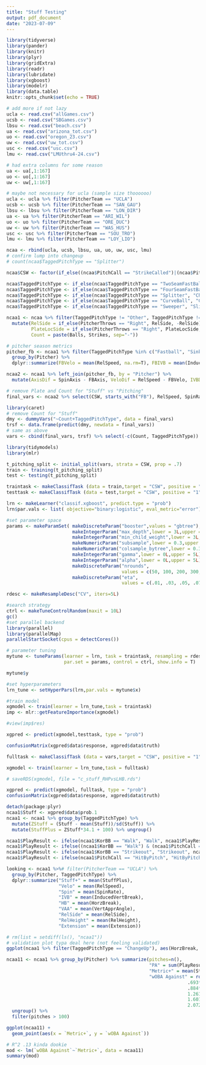 ---
title: "Stuff Testing"
output: pdf_document
date: "2023-07-09"
---

```{r setup, include=FALSE}
library(tidyverse)
library(pander)
library(knitr)
library(plyr)
library(gridExtra) 
library(readr)
library(lubridate)
library(xgboost)
library(modelr)
library(data.table)
knitr::opts_chunk$set(echo = TRUE)
```

```{r}
# add more if not lazy
ucla <- read.csv("allGames.csv")
ucsb <- read.csv("SBGames.csv")
lbsu <- read.csv("beach.csv")
ua <- read.csv("arizona_tot.csv")
uo <- read.csv("oregon_23.csv")
uw <- read.csv("uw_tot.csv")
usc <- read.csv("usc.csv")
lmu <- read.csv("LMUthru4-24.csv")

# had extra columns for some reason
ua <- ua[,1:167]
uo <- uo[,1:167]
uw <- uw[,1:167]

# maybe not necessary for ucla (sample size thoooooo)
ucla <- ucla %>% filter(PitcherTeam == "UCLA")
ucsb <- ucsb %>% filter(PitcherTeam == "SAN_GAU")
lbsu <- lbsu %>% filter(PitcherTeam == "LON_DIR")
ua <- ua %>% filter(PitcherTeam == "ARI_WIL")
uo <- uo %>% filter(PitcherTeam == "ORE_DUC")
uw <- uw %>% filter(PitcherTeam == "WAS_HUS")
usc <- usc %>% filter(PitcherTeam == "SOU_TRO")
lmu <- lmu %>% filter(PitcherTeam == "LOY_LIO")
```

```{r}
ncaa <- rbind(ucla, ucsb, lbsu, ua, uo, uw, usc, lmu)
# confirm lump into changeup
# count(ncaa$TaggedPitchType == "Splitter")

ncaa$CSW <- factor(if_else((ncaa$PitchCall == "StrikeCalled")|(ncaa$PitchCall == "StrikeSwinging"), 1, 0))

ncaa$TaggedPitchType <- if_else(ncaa$TaggedPitchType == "TwoSeamFastBall", "Fastball", ncaa$TaggedPitchType)
ncaa$TaggedPitchType <- if_else(ncaa$TaggedPitchType == "FourSeamFastBall", "Fastball", ncaa$TaggedPitchType)
ncaa$TaggedPitchType <- if_else(ncaa$TaggedPitchType == "Splitter", "ChangeUp", ncaa$TaggedPitchType)
ncaa$TaggedPitchType <- if_else(ncaa$TaggedPitchType == "CurveBall", "Curveball", ncaa$TaggedPitchType)
ncaa$TaggedPitchType <- if_else(ncaa$TaggedPitchType == "Sweeper", "Slider", ncaa$TaggedPitchType)

ncaa1 <- ncaa %>% filter(TaggedPitchType != "Other", TaggedPitchType != "Undefined", !is.na(RelSpeed), !is.na(SpinRate), !is.na(InducedVertBreak), !is.na(HorzBreak), !is.na(RelHeight), !is.na(RelSide), !is.na(Extension), !is.na(SpinAxis)) %>%
  mutate(RelSide = if_else(PitcherThrows == "Right", RelSide, -RelSide), HorzBreak = if_else(PitcherThrows == "Right", HorzBreak, -HorzBreak), SpinAxis = if_else(PitcherThrows == "Right", SpinAxis, -SpinAxis),
         PlateLocSide = if_else(PitcherThrows == "Right", PlateLocSide, -PlateLocSide),
         Count = paste(Balls, Strikes, sep="-"))
```

```{r}
# pitcher season metrics
pitcher_fb <- ncaa1 %>% filter(TaggedPitchType %in% c("Fastball", "Sinker")) %>% 
  group_by(Pitcher) %>% 
  dplyr::summarize(FBVelo = mean(RelSpeed, na.rm=T), FBIVB = mean(InducedVertBreak, na.rm=T), FBHB = mean(HorzBreak, na.rm=T), FBAxis = mean(SpinAxis, na.rm=T))

ncaa2 <- ncaa1 %>% left_join(pitcher_fb, by = "Pitcher") %>% 
  mutate(AxisDif = SpinAxis - FBAxis, VeloDif = RelSpeed - FBVelo, IVBDif = FBIVB - InducedVertBreak, HBDif = HorzBreak - FBHB)

# remove Plate and Count for "Stuff" vs "Pitching"
final_vars <- ncaa2 %>% select(CSW, starts_with("FB"), RelSpeed, SpinRate, Extension, RelSide, RelHeight, InducedVertBreak, HorzBreak, TaggedPitchType, SpinAxis, AxisDif, VeloDif, IVBDif, HBDif, PlateLocHeight, PlateLocSide, Count)
```

```{r}
library(caret)
# remove Count for "Stuff"
dmy <- dummyVars("~Count+TaggedPitchType", data = final_vars)
trsf <- data.frame(predict(dmy, newdata = final_vars))
# same as above
vars <- cbind(final_vars, trsf) %>% select(-c(Count, TaggedPitchType)) %>% filter(!is.na(CSW))

library(tidymodels)
library(mlr)

t_pitching_split <- initial_split(vars, strata = CSW, prop = .7) 
train <- training(t_pitching_split)
test <- testing(t_pitching_split)

traintask <- makeClassifTask (data = train,target = "CSW", positive = "1")
testtask <- makeClassifTask (data = test,target = "CSW", positive = "1")
```

```{r}
lrn <- makeLearner("classif.xgboost", predict.type = "prob")
lrn$par.vals <- list( objective="binary:logistic", eval_metric="error")

#set parameter space
params <- makeParamSet( makeDiscreteParam("booster",values = "gbtree"),
                        makeIntegerParam("max_depth",lower = 3L,upper = 14L), 
                        makeIntegerParam("min_child_weight",lower = 3L,upper = 10L), 
                        makeNumericParam("subsample",lower = 0.3,upper = 1), 
                        makeNumericParam("colsample_bytree",lower = 0.3,upper = 1),
                        makeIntegerParam("gamma",lower = 0L,upper = 5L),
                        makeIntegerParam("alpha",lower = 0L,upper = 5L),
                        makeDiscreteParam("nrounds", 
                                          values = c(50, 100, 200, 300, 400, 500, 600, 700)),
                        makeDiscreteParam("eta",
                                          values = c(.01, .03, .05, .075, .1, .15, .2)))

rdesc <- makeResampleDesc("CV", iters=5L)

#search strategy
ctrl <- makeTuneControlRandom(maxit = 10L)
gc()
#set parallel backend
library(parallel)
library(parallelMap) 
parallelStartSocket(cpus = detectCores())

# parameter tuning
mytune <- tuneParams(learner = lrn, task = traintask, resampling = rdesc,
                     par.set = params, control = ctrl, show.info = T)

mytune$y
```

```{r}
#set hyperparameters
lrn_tune <- setHyperPars(lrn,par.vals = mytune$x)

#train model
xgmodel <- train(learner = lrn_tune,task = traintask)
imp <- mlr::getFeatureImportance(xgmodel)

#view(imp$res)

xgpred <- predict(xgmodel,testtask, type = "prob")
```

```{r}
confusionMatrix(xgpred$data$response, xgpred$data$truth)
```

```{r}
fulltask <- makeClassifTask (data = vars,target = "CSW", positive = "1")

xgmodel <- train(learner = lrn_tune,task = fulltask)

# saveRDS(xgmodel, file = "c_stuff_RHPvsLHB.rds")
```

```{r}
xgpred <- predict(xgmodel, fulltask, type = "prob")
confusionMatrix(xgpred$data$response, xgpred$data$truth)
```


```{r}
detach(package:plyr)
ncaa1$Stuff <- xgpred$data$prob.1
ncaa1 <- ncaa1 %>% group_by(TaggedPitchType) %>%
  mutate(ZStuff = (Stuff - mean(Stuff))/sd(Stuff)) %>%
  mutate(StuffPlus = ZStuff*34.1 + 100) %>% ungroup()

ncaa1$PlayResult <- ifelse(ncaa1$KorBB == "Walk", "Walk", ncaa1$PlayResult)
ncaa1$PlayResult <- ifelse((ncaa1$KorBB == "Walk") & (ncaa1$PitchCall == "BallIntentional"), "IntentionalWalk", ncaa1$PlayResult)
ncaa1$PlayResult <- ifelse(ncaa1$KorBB == "Strikeout", "Strikeout", ncaa1$PlayResult)
ncaa1$PlayResult <- ifelse(ncaa1$PitchCall == "HitByPitch", "HitByPitch", ncaa1$PlayResult)

looking <- ncaa1 %>%# filter(PitcherTeam == "UCLA") %>% 
  group_by(Pitcher, TaggedPitchType) %>%
  dplyr::summarize("Stuff+" = mean(StuffPlus),
                   "Velo" = mean(RelSpeed),
                   "Spin" = mean(SpinRate),
                   "IVB" = mean(InducedVertBreak),
                   "HB" = mean(HorzBreak),
                   "VAA" = mean(VertApprAngle),
                   "RelSide" = mean(RelSide),
                   "RelHeight" = mean(RelHeight),
                   "Extension" = mean(Extension))

# rm(list = setdiff(ls(), "ncaa1"))
# validation plot typa deal here (not feeling validated)
ggplot(ncaa1 %>% filter(TaggedPitchType == "ChangeUp"), aes(HorzBreak, InducedVertBreak, z=StuffPlus)) + stat_summary_hex(fun = function(x) mean(x))
```

```{r}
ncaa11 <- ncaa1 %>% group_by(Pitcher) %>% summarize(pitches=n(),
                                                    "PA" = sum(PlayResult != "Undefined"),
                                                    "Metric+" = mean(StuffPlus),
                                                    "wOBA Against" = round(((.693*sum(PlayResult == "Walk") + 
                                                                  .693*sum(PlayResult == "HitByPitch") + 
                                                                  .884*sum(PlayResult == "Single") + 
                                                                  1.261*sum(PlayResult == "Double") +
                                                                  1.601*sum(PlayResult == "Triple") + 
                                                                  2.072*sum(PlayResult == "HomeRun"))/(PA-sum(PlayResult == "IntentionalWalk"))),3)) %>%
  ungroup() %>%
  filter(pitches > 100)

ggplot(ncaa11) +
  geom_point(aes(x = `Metric+`, y = `wOBA Against`))

# R^2 .13 kinda dookie
mod <- lm(`wOBA Against`~`Metric+`, data = ncaa11)
summary(mod)
```


